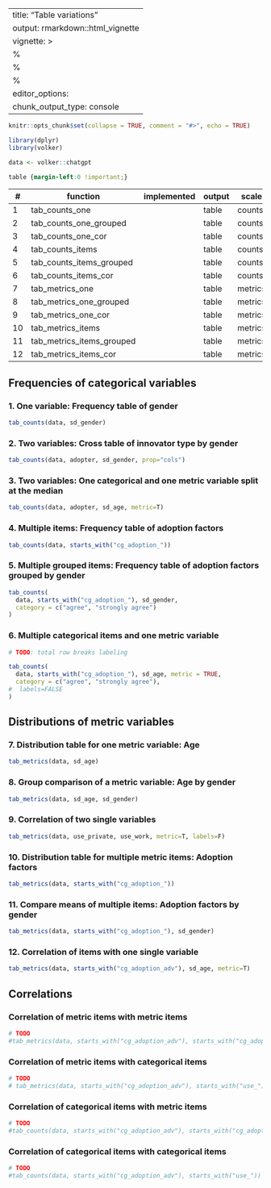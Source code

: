 
---
title: "Table variations"
output: rmarkdown::html_vignette
vignette: >
  %\VignetteIndexEntry{Table variations}
  %\VignetteEncoding{UTF-8}
  %\VignetteEngine{knitr::rmarkdown}
editor_options: 
  chunk_output_type: console
---

```r
knitr::opts_chunk$set(collapse = TRUE, comment = "#>", echo = TRUE)

library(dplyr)
library(volker)

data <- volker::chatgpt

```

```css
table {margin-left:0 !important;}
```


| \#     | function                  | implemented | output | scale    | columns   | crossings   |
|--------|---------------------------|-------------|--------|----------|-----------|-------------|
| 1      | tab_counts_one            |             | table  | counts   | one       |             |
| 2      | tab_counts_one_grouped    |             | table  | counts   | one       | grouped     |
| 3      | tab_counts_one_cor        |             | table  | counts   | one       | correlated  |
| 4      | tab_counts_items          |             | table  | counts   | multiple  |             |
| 5      | tab_counts_items_grouped  |             | table  | counts   | multiple  | grouped     |
| 6      | tab_counts_items_cor      |             | table  | counts   | multiple  | correlated  |
| 7      | tab_metrics_one           |             | table  | metrics  | one       |             |
| 8      | tab_metrics_one_grouped   |             | table  | metrics  | one       | grouped     |
| 9      | tab_metrics_one_cor       |             | table  | metrics  | one       | correlated  |
| 10     | tab_metrics_items         |             | table  | metrics  | multiple  |             |
| 11     | tab_metrics_items_grouped |             | table  | metrics  | multiple  | grouped     |
| 12     | tab_metrics_items_cor     |             | table  | metrics  | multiple  | correlated  |


## Frequencies of categorical variables

### 1. One variable: Frequency table of gender

```r
tab_counts(data, sd_gender)
```

### 2. Two variables: Cross table of innovator type by gender
```r
tab_counts(data, adopter, sd_gender, prop="cols")
```


### 3. Two variables: One categorical and one metric variable split at the median
```r
tab_counts(data, adopter, sd_age, metric=T)
```

### 4. Multiple items: Frequency table of adoption factors
```r
tab_counts(data, starts_with("cg_adoption_"))
```

### 5. Multiple grouped items: Frequency table of adoption factors grouped by gender
```r
tab_counts(
  data, starts_with("cg_adoption_"), sd_gender, 
  category = c("agree", "strongly agree")
)
```

### 6. Multiple categorical items and one metric variable
```r

# TODO: total row breaks labeling

tab_counts(
  data, starts_with("cg_adoption_"), sd_age, metric = TRUE,
  category = c("agree", "strongly agree"),
#  labels=FALSE
)


```

## Distributions of metric variables

### 7. Distribution table for one metric variable: Age
```r
tab_metrics(data, sd_age)
```

### 8. Group comparison of a metric variable: Age by gender

```r
tab_metrics(data, sd_age, sd_gender)
```

### 9. Correlation of two single variables
```r
tab_metrics(data, use_private, use_work, metric=T, labels=F)
```

### 10. Distribution table for multiple metric items: Adoption factors
```r
tab_metrics(data, starts_with("cg_adoption_"))
```


### 11. Compare means of multiple items: Adoption factors by gender
```r
tab_metrics(data, starts_with("cg_adoption_"), sd_gender)
```

### 12. Correlation of items with one single variable

```r
tab_metrics(data, starts_with("cg_adoption_adv"), sd_age, metric=T)
```

## Correlations

### Correlation of metric items with metric items

```r
# TODO
#tab_metrics(data, starts_with("cg_adoption_adv"), starts_with("cg_adoption_adv"), metric = TRUE)
```

### Correlation of metric items with categorical items

```r
# TODO
# tab_metrics(data, starts_with("cg_adoption_adv"), starts_with("use_"))
```


### Correlation of categorical items with metric items

```r
# TODO
#tab_counts(data, starts_with("cg_adoption_adv"), starts_with("cg_adoption_adv"), metric = TRUE)
```

### Correlation of categorical items with categorical items

```r
# TODO
#tab_counts(data, starts_with("cg_adoption_adv"), starts_with("use_"))
```


